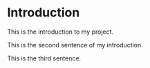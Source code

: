 # Introduction

This is the introduction to my project.

This is the second sentence of my introduction.

This is the third sentence.
